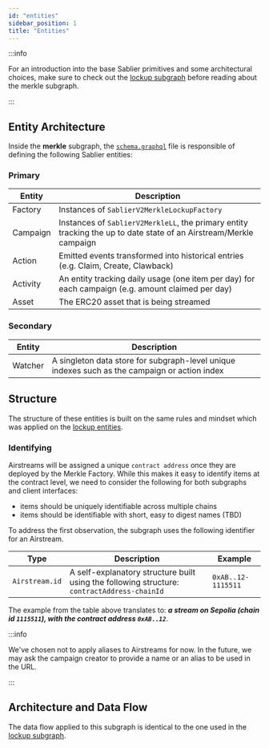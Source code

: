 ```yaml
---
id: "entities"
sidebar_position: 1
title: "Entities"
---
```


:::info

For an introduction into the base Sablier primitives and some architectural choices, make sure to check out the
[lockup subgraph](/api/lockup/the-graph/entities) before reading about the merkle subgraph.

:::

## Entity Architecture

Inside the **merkle** subgraph, the
[`schema.graphql`](https://github.com/sablier-labs/subgraphs/blob/main/apps/merkle/schema.graphql) file is responsible
of defining the following Sablier entities:

### Primary

| Entity   | Description                                                                                                        |
| -------- | ------------------------------------------------------------------------------------------------------------------ |
| Factory  | Instances of `SablierV2MerkleLockupFactory`                                                                        |
| Campaign | Instances of `SablierV2MerkleLL`, the primary entity tracking the up to date state of an Airstream/Merkle campaign |
| Action   | Emitted events transformed into historical entries (e.g. Claim, Create, Clawback)                                  |
| Activity | An entity tracking daily usage (one item per day) for each campaign (e.g. amount claimed per day)                  |
| Asset    | The ERC20 asset that is being streamed                                                                             |

### Secondary

| Entity  | Description                                                                                   |
| ------- | --------------------------------------------------------------------------------------------- |
| Watcher | A singleton data store for subgraph-level unique indexes such as the campaign or action index |

## Structure

The structure of these entities is built on the same rules and mindset which was applied on the
[lockup entities](/api/lockup/the-graph).

### Identifying

Airstreams will be assigned a unique `contract address` once they are deployed by the Merkle Factory. While this makes
it easy to identify items at the contract level, we need to consider the following for both subgraphs and client
interfaces:

- items should be uniquely identifiable across multiple chains
- items should be identifiable with short, easy to digest names (TBD)

To address the first observation, the subgraph uses the following identifier for an Airstream.

| Type           | Description                                                                                 | Example                         |
| -------------- | ------------------------------------------------------------------------------------------- | ------------------------------- |
| `Airstream.id` | A self-explanatory structure built using the following structure: `contractAddress-chainId` | <nobr>`0xAB..12-1115511`</nobr> |

The example from the table above translates to: **_a stream on Sepolia (chain id `1115511`), with the contract address
`0xAB..12`_**.

:::info

We've chosen not to apply aliases to Airstreams for now. In the future, we may ask the campaign creator to provide a
name or an alias to be used in the URL.

:::

## Architecture and Data Flow

The data flow applied to this subgraph is identical to the one used in the
[lockup subgraph](/api/lockup/the-graph/architecture).
